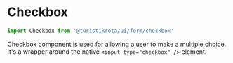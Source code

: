 
<Meta of={CheckboxStories} />

# Checkbox

```jsx
import Checkbox from '@turistikrota/ui/form/checkbox'
```

Checkbox component is used for allowing a user to make a multiple choice. It's a wrapper around the native `<input type="checkbox" />` element.

<Canvas of={CheckboxStories.Playground} />

<Controls of={CheckboxStories.Playground} />
